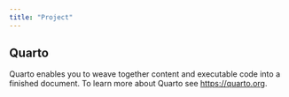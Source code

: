 ```yaml
---
title: "Project"
---
```


## Quarto

Quarto enables you to weave together content and executable code into a finished document. To learn more about Quarto see <https://quarto.org>.
